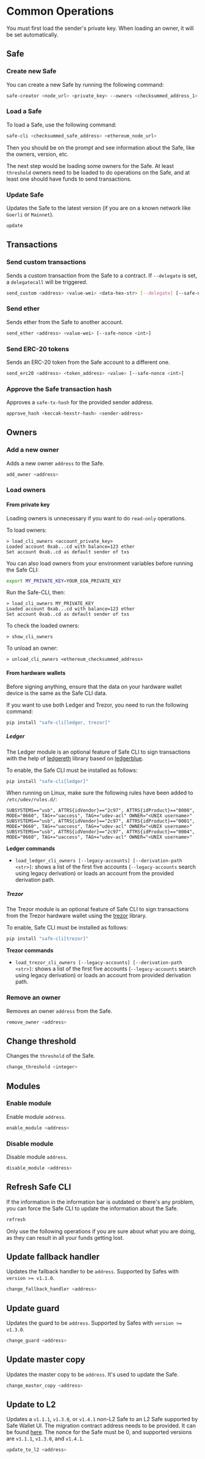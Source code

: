 
# Common Operations

<Callout type='info' emoji='ℹ️'>
  You must first load the sender's private key. When loading an owner, it will be set automatically.
</Callout>

## Safe

### Create new Safe

You can create a new Safe by running the following command:

```bash
safe-creator <node_url> <private_key> --owners <checksummed_address_1> <checksummed_address_2> --threshold <uint> --salt-nonce <uint256>
```

### Load a Safe

To load a Safe, use the following command:

```bash
safe-cli <checksummed_safe_address> <ethereum_node_url>
```

Then you should be on the prompt and see information about the Safe, like the owners, version, etc.

The next step would be loading some owners for the Safe. At least `threshold` owners need to be loaded to do operations
on the Safe, and at least one should have funds to send transactions.

### Update Safe

Updates the Safe to the latest version (if you are on a known network like `Goerli` or `Mainnet`).

```bash
update
``` 

## Transactions

### Send custom transactions

Sends a custom transaction from the Safe to a contract. If `--delegate` is set, a `delegatecall` will be triggered.

```bash
send_custom <address> <value-wei> <data-hex-str> [--delegate] [--safe-nonce <int>]
```

### Send ether

Sends ether from the Safe to another account.

```bash
send_ether <address> <value-wei> [--safe-nonce <int>]
```

### Send ERC-20 tokens

Sends an ERC-20 token from the Safe account to a different one.

```bash
send_erc20 <address> <token_address> <value> [--safe-nonce <int>]
```

### Approve the Safe transaction hash

Approves a `safe-tx-hash` for the provided sender address.

```bash
approve_hash <keccak-hexstr-hash> <sender-address>
```

## Owners

### Add a new owner

Adds a new owner `address` to the Safe.

```bash
add_owner <address>
``` 

### Load owners

#### From private key

Loading owners is unnecessary if you want to do `read-only` operations.

To load owners:

```
> load_cli_owners <account_private_key>
Loaded account 0xab...cd with balance=123 ether
Set account 0xab..cd as default sender of txs
```

You can also load owners from your environment variables before running the Safe CLI:

```bash
export MY_PRIVATE_KEY=YOUR_EOA_PRIVATE_KEY
```

Run the Safe-CLI, then:

```
> load_cli_owners MY_PRIVATE_KEY
Loaded account 0xab...cd with balance=123 ether
Set account 0xab..cd as default sender of txs
```

To check the loaded owners:

```
> show_cli_owners
```

To unload an owner:

```
> unload_cli_owners <ethereum_checksummed_address>
```

#### From hardware wallets

<Callout type='info' emoji='ℹ️'>
  Before signing anything, ensure that the data on your hardware wallet device is the same as the Safe CLI data.
</Callout>

If you want to use both Ledger and Trezor, you need to run the following command:

```bash
pip install "safe-cli[ledger, trezor]"
```

##### Ledger

The Ledger module is an optional feature of Safe CLI to sign transactions with the help of [ledgereth](https://github.com/mikeshultz/ledger-eth-lib) library based on [ledgerblue](https://github.com/LedgerHQ/blue-loader-python).

To enable, the Safe CLI must be installed as follows:

```bash
pip install "safe-cli[ledger]"
```

When running on Linux, make sure the following rules have been added to `/etc/udev/rules.d/`:

```commandline
SUBSYSTEMS=="usb", ATTRS{idVendor}=="2c97", ATTRS{idProduct}=="0000", MODE="0660", TAG+="uaccess", TAG+="udev-acl" OWNER="<UNIX username>"
SUBSYSTEMS=="usb", ATTRS{idVendor}=="2c97", ATTRS{idProduct}=="0001", MODE="0660", TAG+="uaccess", TAG+="udev-acl" OWNER="<UNIX username>"
SUBSYSTEMS=="usb", ATTRS{idVendor}=="2c97", ATTRS{idProduct}=="0004", MODE="0660", TAG+="uaccess", TAG+="udev-acl" OWNER="<UNIX username>"
```

**Ledger commands**

- `load_ledger_cli_owners [--legacy-accounts] [--derivation-path <str>]`: shows a list of the first five accounts (`--legacy-accounts` search using legacy derivation) or loads an account from the provided derivation path.

##### Trezor

The Trezor module is an optional feature of Safe CLI to sign transactions from the Trezor hardware wallet using the [trezor](https://pypi.org/project/trezor/) library.

To enable, Safe CLI must be installed as follows:

```bash
pip install "safe-cli[trezor]"
```

**Trezor commands**

- `load_trezor_cli_owners [--legacy-accounts] [--derivation-path <str>]`: shows a list of the first five accounts (`--legacy-accounts` search using legacy derivation) or loads an account from provided derivation path.


### Remove an owner

Removes an owner `address` from the Safe.

```bash
remove_owner <address>
```

## Change threshold

Changes the `threshold` of the Safe.

```bash
change_threshold <integer>
``` 

## Modules

### Enable module

Enable module `address`.

```bash
enable_module <address>
```

### Disable module

Disable module `address`.

```bash
disable_module <address>
```

## Refresh Safe CLI

If the information in the information bar is outdated or there's any problem, you can force the Safe CLI to update the information about the Safe.

```bash
refresh
```

<Callout type="warning" emoji="⚠️">
  Only use the following operations if you are sure about what you are doing, as they can result in all your funds getting lost.
</Callout>

## Update fallback handler

Updates the fallback handler to be `address`. Supported by Safes with `version >= v1.1.0`.

```bash
change_fallback_handler <address>
```

## Update guard

Updates the guard to be `address`. Supported by Safes with `version >= v1.3.0`.

```bash
change_guard <address>
```

## Update master copy

Updates the master copy to be `address`. It's used to update the Safe.

```bash
change_master_copy <address>
``` 

## Update to L2

Updates a `v1.1.1`, `v1.3.0`, or `v1.4.1` non-L2 Safe to an L2 Safe supported by Safe Wallet UI.
The migration contract address needs to be provided.
It can be found [here](https://github.com/safe-global/safe-contracts/blob/main/contracts/libraries/SafeToL2Migration.sol).
The nonce for the Safe must be 0, and supported versions are `v1.1.1`, `v1.3.0`, and `v1.4.1`.

```bash
update_to_l2 <address>
```
